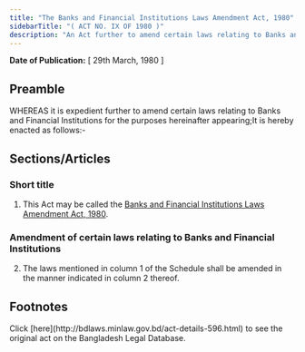 ```yaml
---
title: "The Banks and Financial Institutions Laws Amendment Act, 1980"
sidebarTitle: "( ACT NO. IX OF 1980 )"
description: "An Act further to amend certain laws relating to Banks and Financial Institutions."
---
```


**Date of Publication:** [ 29th March, 1980 ]

## Preamble

WHEREAS it is expedient further to amend certain laws relating to Banks and Financial Institutions for the purposes hereinafter appearing;It is hereby enacted as follows:-

## Sections/Articles

### Short title

1. This Act may be called the [Banks and Financial Institutions Laws Amendment Act, 1980](/laws/act-596 "Banks and Financial Institutions Laws Amendment Act, 1980").

### Amendment of certain laws relating to Banks and Financial Institutions

2. The laws mentioned in column 1 of the Schedule shall be amended in the manner indicated in column 2 thereof.

## Footnotes

<Note>
  Click [here](http://bdlaws.minlaw.gov.bd/act-details-596.html) to see the original act on the Bangladesh Legal Database.
</Note>
